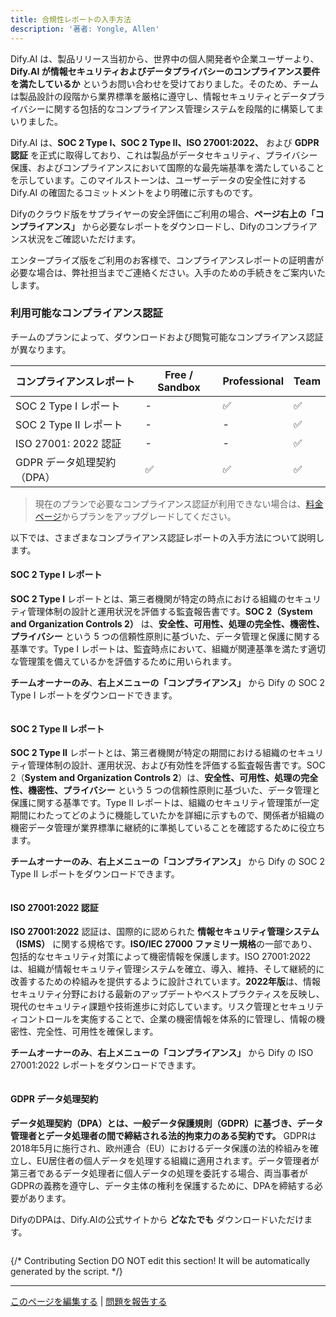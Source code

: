 ```yaml
---
title: 合規性レポートの入手方法
description: '著者: Yongle, Allen'
---
```


Dify.AI は、製品リリース当初から、世界中の個人開発者や企業ユーザーより、**Dify.AI が情報セキュリティおよびデータプライバシーのコンプライアンス要件を満たしているか** というお問い合わせを受けておりました。そのため、チームは製品設計の段階から業界標準を厳格に遵守し、情報セキュリティとデータプライバシーに関する包括的なコンプライアンス管理システムを段階的に構築してまいりました。

Dify.AI は、**SOC 2 Type I、SOC 2 Type II、ISO 27001:2022、** および **GDPR 認証** を正式に取得しており、これは製品がデータセキュリティ、プライバシー保護、およびコンプライアンスにおいて国際的な最先端基準を満たしていることを示しています。このマイルストーンは、ユーザーデータの安全性に対する Dify.AI の確固たるコミットメントをより明確に示すものです。

Difyのクラウド版をサプライヤーの安全評価にご利用の場合、**ページ右上の「コンプライアンス」** から必要なレポートをダウンロードし、Difyのコンプライアンス状況をご確認いただけます。

エンタープライズ版をご利用のお客様で、コンプライアンスレポートの証明書が必要な場合は、弊社担当までご連絡ください。入手のための手続きをご案内いたします。

### 利用可能なコンプライアンス認証

チームのプランによって、ダウンロードおよび閲覧可能なコンプライアンス認証が異なります。

| コンプライアンスレポート | Free / Sandbox | Professional | Team |
| ------------------------ | -------------- | ------------ | ---- |
| SOC 2 Type I レポート    | -              | ✅           | ✅   |
| SOC 2 Type II レポート   | -              | -            | ✅   |
| ISO 27001: 2022 認証     | -              | -            | ✅   |
| GDPR データ処理契約（DPA） | ✅           | ✅           | ✅   |

> 現在のプランで必要なコンプライアンス認証が利用できない場合は、[料金ページ](https://dify.ai/pricing)からプランをアップグレードしてください。

以下では、さまざまなコンプライアンス認証レポートの入手方法について説明します。

#### SOC 2 Type I レポート

**SOC 2 Type I** レポートとは、第三者機関が特定の時点における組織のセキュリティ管理体制の設計と運用状況を評価する監査報告書です。**SOC 2（System and Organization Controls 2）** は、**安全性、可用性、処理の完全性、機密性、プライバシー** という 5 つの信頼性原則に基づいた、データ管理と保護に関する基準です。Type I レポートは、監査時点において、組織が関連基準を満たす適切な管理策を備えているかを評価するために用いられます。

**チームオーナーのみ**、**右上メニューの「コンプライアンス」** から Dify の SOC 2 Type I レポートをダウンロードできます。

<img
src="https://assets-docs.dify.ai/2025/02/06975e86faba9928a11c962a57aa454f.png"
className="mx-auto"
alt=""
/>

#### SOC 2 Type II レポート

**SOC 2 Type II** レポートとは、第三者機関が特定の期間における組織のセキュリティ管理体制の設計、運用状況、および有効性を評価する監査報告書です。SOC 2（**System and Organization Controls 2**）は、**安全性、可用性、処理の完全性、機密性、プライバシー** という 5 つの信頼性原則に基づいた、データ管理と保護に関する基準です。Type II レポートは、組織のセキュリティ管理策が一定期間にわたってどのように機能していたかを詳細に示すもので、関係者が組織の機密データ管理が業界標準に継続的に準拠していることを確認するために役立ちます。

**チームオーナーのみ**、**右上メニューの「コンプライアンス」** から Dify の SOC 2 Type II レポートをダウンロードできます。

<img
src="https://assets-docs.dify.ai/2025/02/06975e86faba9928a11c962a57aa454f.png"
className="mx-auto"
alt=""
/>

#### ISO 27001:2022 認証

**ISO 27001:2022** 認証は、国際的に認められた **情報セキュリティ管理システム（ISMS）** に関する規格です。**ISO/IEC 27000 ファミリー規格**の一部であり、包括的なセキュリティ対策によって機密情報を保護します。ISO 27001:2022 は、組織が情報セキュリティ管理システムを確立、導入、維持、そして継続的に改善するための枠組みを提供するように設計されています。**2022年版**は、情報セキュリティ分野における最新のアップデートやベストプラクティスを反映し、現代のセキュリティ課題や技術進歩に対応しています。リスク管理とセキュリティコントロールを実施することで、企業の機密情報を体系的に管理し、情報の機密性、完全性、可用性を確保します。

**チームオーナーのみ**、**右上メニューの「コンプライアンス」** から Dify の ISO 27001:2022 レポートをダウンロードできます。

<img
src="https://assets-docs.dify.ai/2025/02/7aaf7771af28bf7182bf7fda40c7b5bb.png"
className="mx-auto"
alt=""
/>

#### GDPR データ処理契約

**データ処理契約（DPA）とは、一般データ保護規則（GDPR）に基づき、データ管理者とデータ処理者の間で締結される法的拘束力のある契約です。** GDPRは2018年5月に施行され、欧州連合（EU）におけるデータ保護の法的枠組みを確立し、EU居住者の個人データを処理する組織に適用されます。データ管理者が第三者であるデータ処理者に個人データの処理を委託する場合、両当事者がGDPRの義務を遵守し、データ主体の権利を保護するために、DPAを締結する必要があります。

DifyのDPAは、Dify.AIの公式サイトから **どなたでも** ダウンロードいただけます。

<img
src="https://assets-docs.dify.ai/2025/02/291cddb3bf9dfd8c92967eabb87b95a0.png"
className="mx-auto"
alt=""
/>

{/*
Contributing Section
DO NOT edit this section!
It will be automatically generated by the script.
*/}

---

[このページを編集する](https://github.com/langgenius/dify-docs/edit/main/ja-jp/policies/agreement/get-compliance-report.mdx) | [問題を報告する](https://github.com/langgenius/dify-docs/issues/new?template=docs.yml)

